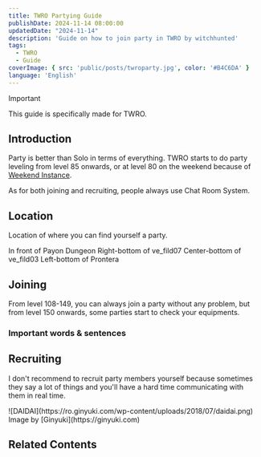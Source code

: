 ```yaml
---
title: TWRO Partying Guide 
publishDate: 2024-11-14 08:00:00
updatedDate: "2024-11-14"
description: 'Guide on how to join party in TWRO by witchhunted'
tags:
  - TWRO
  - Guide
coverImage: { src: 'public/posts/twroparty.jpg', color: '#B4C6DA' }
language: 'English'
---
```



> [!IMPORTANT]
> This guide is specifically made for TWRO.

## Introduction

Party is better than Solo in terms of everything. TWRO starts to do party leveling from level 85 onwards, or at level 80 on the weekend because of [Weekend Instance](https://irowiki.org/wiki/Weekend).

As for both joining and recruiting, people always use Chat Room System.

## Location

Location of where you can find yourself a party.

<Collapse title="Level 80-99">
<span>In front of Payon Dungeon</span>
</Collapse>

<Collapse title="Level 85-99">
<span>Right-bottom of ve_fild07</span>
</Collapse>

<Collapse title="Level 95-110">
<span>Center-bottom of ve_fild03</span>
</Collapse>

<Collapse title="Level 108-260">
<span>Left-bottom of Prontera</span>
</Collapse>

## Joining

From level 108-149, you can always join a party without any problem, but from level 150 onwards, some parties start to check your equipments.

### Important words & sentences

## Recruiting

I don't recommend to recruit party members yourself because sometimes they say a lot of things and you'll have a hard time communicating with them in real time.

<Collapse title="Step 1">
<span>![DAIDAI](https://ro.ginyuki.com/wp-content/uploads/2018/07/daidai.png)
Image by [Ginyuki](https://ginyuki.com)</span>
</Collapse>

## Related Contents

